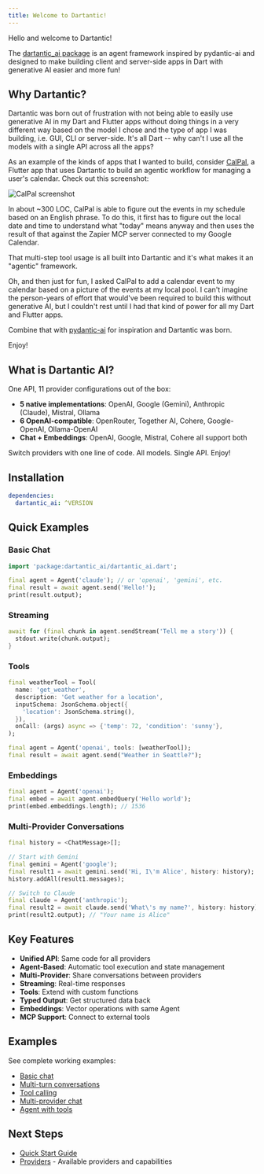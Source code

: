 ```yaml
---
title: Welcome to Dartantic!
---
```


Hello and welcome to Dartantic!

The [dartantic_ai package](https://pub.dev/packages/dartantic_ai) is an agent framework inspired by pydantic-ai and designed to make building client and server-side apps in Dart with generative AI easier and more fun!

## Why Dartantic?

Dartantic was born out of frustration with not being able to easily use generative AI in my Dart and Flutter apps without doing things in a very different way based on the model I chose and the type of app I was building, i.e. GUI, CLI or server-side. It's all Dart -- why can't I use all the models with a single API across all the apps?

As an example of the kinds of apps that I wanted to build, consider [CalPal](https://github.com/csells/calpal), a Flutter app that uses Dartantic to build an agentic workflow for managing a user's calendar. Check out this screenshot:

<Image src="/images/calpal.png" alt="CalPal screenshot" caption="CalPal in action" />

In about ~300 LOC, CalPal is able to figure out the events in my schedule based on an English phrase. To do this, it first has to figure out the local date and time to understand what "today" means anyway and then uses the result of that against the Zapier MCP server connected to my Google Calendar.

That multi-step tool usage is all built into Dartantic and it's what makes it an "agentic" framework.

Oh, and then just for fun, I asked CalPal to add a calendar event to my calendar based on a picture of the events at my local pool. I can't imagine the person-years of effort that would've been required to build this without generative AI, but I couldn't rest until I had that kind of power for all my Dart and Flutter apps.

Combine that with [pydantic-ai](https://ai.pydantic.dev/) for inspiration and Dartantic was born.

Enjoy!

## What is Dartantic AI?

One API, 11 provider configurations out of the box:
- **5 native implementations**: OpenAI, Google (Gemini), Anthropic (Claude), Mistral, Ollama
- **6 OpenAI-compatible**: OpenRouter, Together AI, Cohere, Google-OpenAI, Ollama-OpenAI
- **Chat + Embeddings**: OpenAI, Google, Mistral, Cohere all support both

Switch providers with one line of code. All models. Single API. Enjoy!

## Installation

```yaml
dependencies:
  dartantic_ai: ^VERSION
```

## Quick Examples

### Basic Chat
```dart
import 'package:dartantic_ai/dartantic_ai.dart';

final agent = Agent('claude'); // or 'openai', 'gemini', etc.
final result = await agent.send('Hello!');
print(result.output);
```

### Streaming
```dart
await for (final chunk in agent.sendStream('Tell me a story')) {
  stdout.write(chunk.output);
}
```

### Tools
```dart
final weatherTool = Tool(
  name: 'get_weather',
  description: 'Get weather for a location',
  inputSchema: JsonSchema.object({
    'location': JsonSchema.string(),
  }),
  onCall: (args) async => {'temp': 72, 'condition': 'sunny'},
);

final agent = Agent('openai', tools: [weatherTool]);
final result = await agent.send("Weather in Seattle?");
```

### Embeddings
```dart
final agent = Agent('openai');
final embed = await agent.embedQuery('Hello world');
print(embed.embeddings.length); // 1536
```

### Multi-Provider Conversations
```dart
final history = <ChatMessage>[];

// Start with Gemini
final gemini = Agent('google');
final result1 = await gemini.send('Hi, I\'m Alice', history: history);
history.addAll(result1.messages);

// Switch to Claude
final claude = Agent('anthropic');
final result2 = await claude.send('What\'s my name?', history: history);
print(result2.output); // "Your name is Alice"
```

## Key Features

- **Unified API**: Same code for all providers
- **Agent-Based**: Automatic tool execution and state management
- **Multi-Provider**: Share conversations between providers
- **Streaming**: Real-time responses
- **Tools**: Extend with custom functions
- **Typed Output**: Get structured data back
- **Embeddings**: Vector operations with same Agent
- **MCP Support**: Connect to external tools

## Examples

See complete working examples:
- [Basic chat](https://github.com/csells/dartantic_ai/blob/main/packages/dartantic_ai/example/bin/chat.dart)
- [Multi-turn conversations](https://github.com/csells/dartantic_ai/blob/main/packages/dartantic_ai/example/bin/multi_turn_chat.dart)
- [Tool calling](https://github.com/csells/dartantic_ai/blob/main/packages/dartantic_ai/example/bin/single_tool_call.dart)
- [Multi-provider chat](https://github.com/csells/dartantic_ai/blob/main/packages/dartantic_ai/example/bin/multi_provider.dart)
- [Agent with tools](https://github.com/csells/dartantic_ai/blob/main/packages/dartantic_ai/example/bin/agent.dart)

## Next Steps

- [Quick Start Guide](/quick-start)
- [Providers](/providers) - Available providers and capabilities
